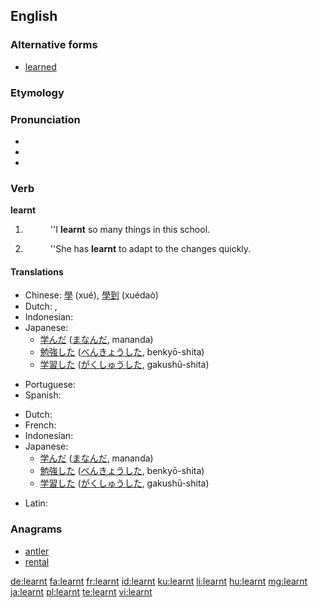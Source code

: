 ==English==

===Alternative forms===
* [[learned]] {{qualifier|Standard US English spelling}}

===Etymology===
{{suffix|learn|t}}

===Pronunciation===
* {{audio|en-uk-learnt.ogg|Audio (UK)}}
* {{IPA|/ˈlɜːnt/}}
* {{rhymes|ɜː(r)nt}}

===Verb===
'''learnt'''

# {{context|UK|AAVE}} {{simple past of|learn}}
#: ''I '''learnt'''  so many things in this school.
# {{context|UK|AAVE}} {{past participle of|learn}}
#: ''She has '''learnt''' to adapt to the changes quickly.

====Translations====
{{trans-top|simple past of to learn}}
* Chinese: [[學]] (xué), [[學到]] (xuédaò)
* Dutch: {{t+|nl|leerde}}, {{t+|nl|leerden}}
* Indonesian: {{t+|id|ajar|alt=belajar|xs=Indonesian}}
* Japanese:
** [[学んだ]] ([[まなんだ]], mananda)
** [[勉強]]した ([[べんきょう]]した, benkyō-shita)
** [[学習]]した ([[がくしゅう]]した, gakushū-shita)
{{trans-mid}}
* Portuguese: {{t-|pt|aprendido}}
* Spanish: {{t+|es|aprendido}}
{{trans-bottom}}

{{trans-top|past participle of to learn}}
* Dutch: {{t+|nl|geleerd}}
* French: {{t+|fr|appris}}
* Indonesian: {{t+|id|ajar|alt=belajar|xs=Indonesian}}
* Japanese:
** [[学んだ]] ([[まなんだ]], mananda)
** [[勉強]]した ([[べんきょう]]した, benkyō-shita)
** [[学習]]した ([[がくしゅう]]した, gakushū-shita)
{{trans-mid}}
* Latin: {{t-|la|scitus}}
{{trans-bottom}}

===Anagrams===
* [[antler#English|antler]]
* [[rental#English|rental]]

[[de:learnt]]
[[fa:learnt]]
[[fr:learnt]]
[[id:learnt]]
[[ku:learnt]]
[[li:learnt]]
[[hu:learnt]]
[[mg:learnt]]
[[ja:learnt]]
[[pl:learnt]]
[[te:learnt]]
[[vi:learnt]]